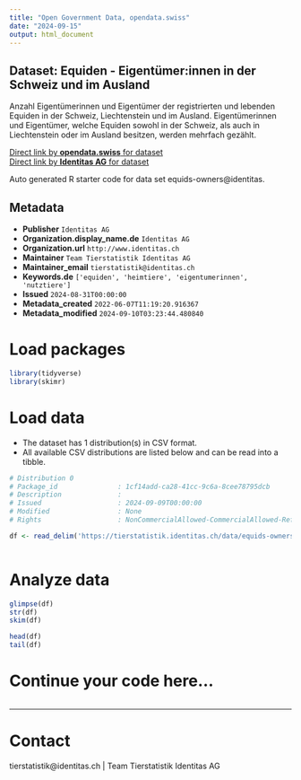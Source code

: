 ```yaml
---
title: "Open Government Data, opendata.swiss"
date: "2024-09-15"
output: html_document
---
```


## Dataset: Equiden - Eigentümer:innen in der Schweiz und im Ausland

Anzahl Eigentümerinnen und Eigentümer der registrierten und lebenden Equiden in der Schweiz, Liechtenstein und im Ausland. Eigentümerinnen und Eigentümer, welche Equiden sowohl in der Schweiz, als auch in Liechtenstein oder im Ausland besitzen, werden mehrfach gezählt.

[Direct link by **opendata.swiss** for dataset](https://opendata.swiss/de/dataset/equiden-eigentumer-innen-in-der-schweiz-und-im-ausland)<br>
[Direct link by **Identitas AG** for dataset](https://tierstatistik.identitas.ch/)

Auto generated R starter code for data set equids-owners@identitas.

## Metadata

- **Publisher** `Identitas AG`
- **Organization.display_name.de** `Identitas AG`
- **Organization.url** `http://www.identitas.ch`
- **Maintainer** `Team Tierstatistik Identitas AG`
- **Maintainer_email** `tierstatistik@identitas.ch`
- **Keywords.de** `['equiden', 'heimtiere', 'eigentumerinnen', 'nutztiere']`
- **Issued** `2024-08-31T00:00:00`
- **Metadata_created** `2022-06-07T11:19:20.916367`
- **Metadata_modified** `2024-09-10T03:23:44.480840`


# Load packages

```r

library(tidyverse)
library(skimr)

```

# Load data

-   The dataset has 1 distribution(s) in CSV format.
-   All available CSV distributions are listed below and can be read into a tibble.

```r

# Distribution 0
# Package_id               : 1cf14add-ca28-41cc-9c6a-8cee78795dcb
# Description              : 
# Issued                   : 2024-09-09T00:00:00
# Modified                 : None
# Rights                   : NonCommercialAllowed-CommercialAllowed-ReferenceRequired

df <- read_delim('https://tierstatistik.identitas.ch/data/equids-owners.csv')



```

# Analyze data

```r

glimpse(df)
str(df)
skim(df)

head(df)
tail(df)

```

# Continue your code here...

```r

```

------------------------------------------------------------------------

# Contact

tierstatistik@identitas.ch | Team Tierstatistik Identitas AG
